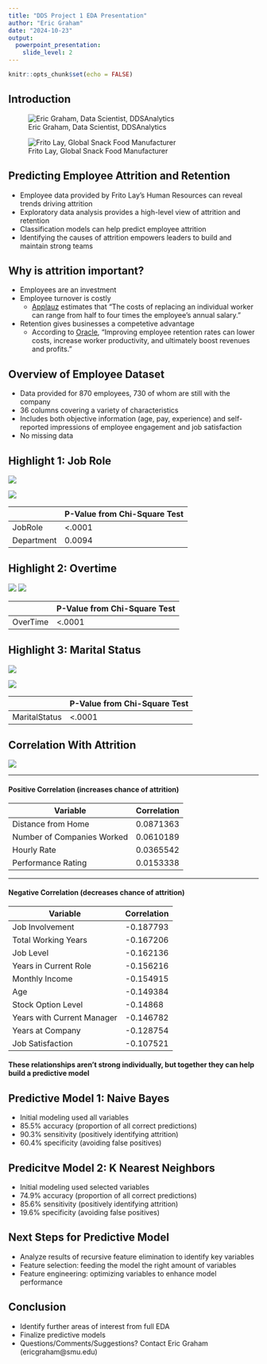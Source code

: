 ```yaml
---
title: "DDS Project 1 EDA Presentation"
author: "Eric Graham"
date: "2024-10-23"
output: 
  powerpoint_presentation:
    slide_level: 2
---
```


```r
knitr::opts_chunk$set(echo = FALSE)
```

## Introduction

![Eric Graham, Data Scientist, DDSAnalytics](profile.jpg)

![Frito Lay, Global Snack Food Manufacturer](fl_logo.png)

## Predicting Employee Attrition and Retention

* Employee data provided by Frito Lay's Human Resources can reveal trends driving attrition
* Exploratory data analysis provides a high-level view of attrition and retention
* Classification models can help predict employee attrition
* Identifying the causes of attrition empowers leaders to build and maintain strong teams

## Why is attrition important?

* Employees are an investment
* Employee turnover is costly
  * [Applauz](https://www.applauz.me/resources/costs-of-employee-turnover) estimates that "The costs of replacing an individual worker can range from half to four times the employee’s annual salary."
* Retention gives businesses a competetive advantage
  * According to [Oracle](https://www.oracle.com/human-capital-management/employee-retention/), "Improving employee retention rates can lower costs, increase worker productivity, and ultimately boost revenues and profits."

## Overview of Employee Dataset

* Data provided for 870 employees, 730 of whom are still with the company
* 36 columns covering a variety of characteristics
* Includes both objective information (age, pay, experience) and self-reported impressions of employee engagement and job satisfaction
* No missing data

## Highlight 1: Job Role

![](job_role_1.png)

![](job_role_2.png)

|               | P-Value from Chi-Square Test |
| ------------- | ---------------------------- |
| JobRole       | <.0001                       |
| Department    | 0.0094                       |

## Highlight 2: Overtime

![](overtime_1.png)
![](overtime_2.png)

|               | P-Value from Chi-Square Test |
| ------------- | ---------------------------- |
| OverTime      | <.0001                       |

## Highlight 3: Marital Status

![](marital_status_1.png)

![](marital_status_2.png)

|               | P-Value from Chi-Square Test |
| ------------- | ---------------------------- |
| MaritalStatus | <.0001                       |

## Correlation With Attrition

![](corr_1.png)

---

#### Positive Correlation (increases chance of attrition)

| Variable                   | Correlation |
| -------------------------- | ----------- |
| Distance from Home         | 0.0871363   |
| Number of Companies Worked | 0.0610189   |
| Hourly Rate                | 0.0365542   |
| Performance Rating         | 0.0153338   |

---

#### Negative Correlation (decreases chance of attrition)

| Variable                   | Correlation |
| -------------------------- | ----------- |
| Job Involvement            | -0.187793   |
| Total Working Years        | -0.167206   |
| Job Level                  | -0.162136   |
| Years in Current Role      | -0.156216   |
| Monthly Income             | -0.154915   |
| Age                        | -0.149384   |
| Stock Option Level         | -0.14868    |
| Years with Current Manager | -0.146782   |
| Years at Company           | -0.128754   |
| Job Satisfaction           | -0.107521   |

#### These relationships aren't strong individually, but together they can help build a predictive model

## Predictive Model 1: Naive Bayes

* Initial modeling used all variables
* 85.5% accuracy (proportion of all correct predictions)
* 90.3% sensitivity (positively identifying attrition)
* 60.4% specificity (avoiding false positives)

## Predicitve Model 2: K Nearest Neighbors

* Initial modeling used selected variables
* 74.9% accuracy (proportion of all correct predictions)
* 85.6% sensitivity (positively identifying attrition)
* 19.6% specificity (avoiding false positives)

## Next Steps for Predictive Model

* Analyze results of recursive feature elimination to identify key variables
* Feature selection: feeding the model the right amount of variables
* Feature engineering: optimizing variables to enhance model performance

## Conclusion

* Identify further areas of interest from full EDA
* Finalize predictive models
* Questions/Comments/Suggestions? Contact Eric Graham (ericgraham@smu.edu)